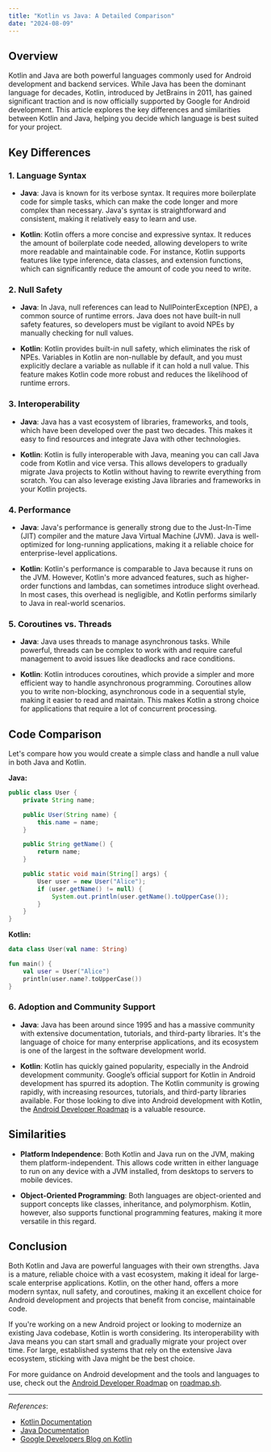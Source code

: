 ```yaml
---
title: "Kotlin vs Java: A Detailed Comparison"
date: "2024-08-09"
---
```


## Overview

Kotlin and Java are both powerful languages commonly used for Android development and backend services. While Java has been the dominant language for decades, Kotlin, introduced by JetBrains in 2011, has gained significant traction and is now officially supported by Google for Android development. This article explores the key differences and similarities between Kotlin and Java, helping you decide which language is best suited for your project.

## Key Differences

### 1. **Language Syntax**

- **Java**: Java is known for its verbose syntax. It requires more boilerplate code for simple tasks, which can make the code longer and more complex than necessary. Java's syntax is straightforward and consistent, making it relatively easy to learn and use.

- **Kotlin**: Kotlin offers a more concise and expressive syntax. It reduces the amount of boilerplate code needed, allowing developers to write more readable and maintainable code. For instance, Kotlin supports features like type inference, data classes, and extension functions, which can significantly reduce the amount of code you need to write.

### 2. **Null Safety**

- **Java**: In Java, null references can lead to NullPointerException (NPE), a common source of runtime errors. Java does not have built-in null safety features, so developers must be vigilant to avoid NPEs by manually checking for null values.

- **Kotlin**: Kotlin provides built-in null safety, which eliminates the risk of NPEs. Variables in Kotlin are non-nullable by default, and you must explicitly declare a variable as nullable if it can hold a null value. This feature makes Kotlin code more robust and reduces the likelihood of runtime errors.

### 3. **Interoperability**

- **Java**: Java has a vast ecosystem of libraries, frameworks, and tools, which have been developed over the past two decades. This makes it easy to find resources and integrate Java with other technologies.

- **Kotlin**: Kotlin is fully interoperable with Java, meaning you can call Java code from Kotlin and vice versa. This allows developers to gradually migrate Java projects to Kotlin without having to rewrite everything from scratch. You can also leverage existing Java libraries and frameworks in your Kotlin projects.

### 4. **Performance**

- **Java**: Java's performance is generally strong due to the Just-In-Time (JIT) compiler and the mature Java Virtual Machine (JVM). Java is well-optimized for long-running applications, making it a reliable choice for enterprise-level applications.

- **Kotlin**: Kotlin's performance is comparable to Java because it runs on the JVM. However, Kotlin's more advanced features, such as higher-order functions and lambdas, can sometimes introduce slight overhead. In most cases, this overhead is negligible, and Kotlin performs similarly to Java in real-world scenarios.

### 5. **Coroutines vs. Threads**

- **Java**: Java uses threads to manage asynchronous tasks. While powerful, threads can be complex to work with and require careful management to avoid issues like deadlocks and race conditions.

- **Kotlin**: Kotlin introduces coroutines, which provide a simpler and more efficient way to handle asynchronous programming. Coroutines allow you to write non-blocking, asynchronous code in a sequential style, making it easier to read and maintain. This makes Kotlin a strong choice for applications that require a lot of concurrent processing.

## Code Comparison

Let's compare how you would create a simple class and handle a null value in both Java and Kotlin.

**Java:**

```java
public class User {
    private String name;

    public User(String name) {
        this.name = name;
    }

    public String getName() {
        return name;
    }

    public static void main(String[] args) {
        User user = new User("Alice");
        if (user.getName() != null) {
            System.out.println(user.getName().toUpperCase());
        }
    }
}
```

**Kotlin:**

```kotlin
data class User(val name: String)

fun main() {
    val user = User("Alice")
    println(user.name?.toUpperCase())
}
```

### 6. **Adoption and Community Support**

- **Java**: Java has been around since 1995 and has a massive community with extensive documentation, tutorials, and third-party libraries. It's the language of choice for many enterprise applications, and its ecosystem is one of the largest in the software development world.

- **Kotlin**: Kotlin has quickly gained popularity, especially in the Android development community. Google’s official support for Kotlin in Android development has spurred its adoption. The Kotlin community is growing rapidly, with increasing resources, tutorials, and third-party libraries available. For those looking to dive into Android development with Kotlin, the [Android Developer Roadmap](https://roadmap.sh/android) is a valuable resource.

## Similarities

- **Platform Independence**: Both Kotlin and Java run on the JVM, making them platform-independent. This allows code written in either language to run on any device with a JVM installed, from desktops to servers to mobile devices.

- **Object-Oriented Programming**: Both languages are object-oriented and support concepts like classes, inheritance, and polymorphism. Kotlin, however, also supports functional programming features, making it more versatile in this regard.

## Conclusion

Both Kotlin and Java are powerful languages with their own strengths. Java is a mature, reliable choice with a vast ecosystem, making it ideal for large-scale enterprise applications. Kotlin, on the other hand, offers a more modern syntax, null safety, and coroutines, making it an excellent choice for Android development and projects that benefit from concise, maintainable code.

If you're working on a new Android project or looking to modernize an existing Java codebase, Kotlin is worth considering. Its interoperability with Java means you can start small and gradually migrate your project over time. For large, established systems that rely on the extensive Java ecosystem, sticking with Java might be the best choice.

For more guidance on Android development and the tools and languages to use, check out the [Android Developer Roadmap](https://roadmap.sh/android) on [roadmap.sh](https://roadmap.sh).

---

*References*:
- [Kotlin Documentation](https://kotlinlang.org/docs/home.html)
- [Java Documentation](https://docs.oracle.com/javase/8/docs/)
- [Google Developers Blog on Kotlin](https://android-developers.googleblog.com/2017/05/android-announces-support-for-kotlin.html)

<RelatedComparisons
    currentLanguages='Kotlin-JAVA'
/>